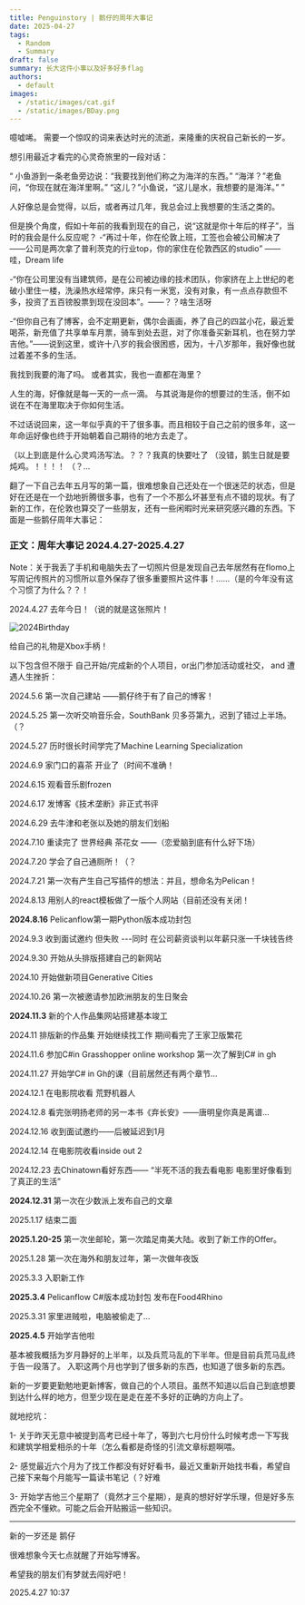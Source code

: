 ```yaml
---
title: Penguinstory | 鹅仔的周年大事记
date: 2025-04-27
tags:
  - Random
  - Summary
draft: false
summary: 长大这件小事以及好多好多flag
authors:
  - default
images:
  - /static/images/cat.gif
  - /static/images/BDay.png
---
```

噫嘘唏。
需要一个惊叹的词来表达时光的流逝，来隆重的庆祝自己新长的一岁。

想引用最近才看完的心灵奇旅里的一段对话：

“
小鱼游到一条老鱼旁边说：“我要找到他们称之为海洋的东西。” 
“海洋？”老鱼问，“你现在就在海洋里啊。” 
“这儿？”小鱼说，“这儿是水，我想要的是海洋。”
”

人好像总是会觉得，以后，或者再过几年，我总会过上我想要的生活之类的。

但是换个角度，假如十年前的我看到现在的自己，说“这就是你十年后的样子”，当时的我会是什么反应呢？
-“再过十年，你在伦敦上班，工签也会被公司解决了——公司是两次拿了普利茨克的行业top，你的家住在伦敦西区的studio” ——哇，Dream life

-“你在公司里没有当建筑师，是在公司被边缘的技术团队，你家挤在上上世纪的老破小里住一楼，洗澡热水经常停，床只有一米宽，没有对象，有一点点存款但不多，投资了五百镑股票到现在没回本”。——？？啥生活呀

-“但你自己有了博客，会不定期更新，偶尔会画画，养了自己的四盆小花，最近爱喝茶，新充值了共享单车月票，骑车到处去逛，对了你准备买新耳机，也在努力学吉他。”——说到这里，或许十八岁的我会很困惑，因为，十八岁那年，我好像也就过着差不多的生活。

我找到我要的海了吗。
或者其实，我也一直都在海里？

人生的海，好像就是每一天的一点一滴。
与其说海是你的想要过的生活，倒不如说在不在海里取决于你如何生活。

不过话说回来，这一年似乎真的干了很多事。而且相较于自己之前的很多年，这一年命运好像也终于开始朝着自己期待的地方去走了。 

（以上到底是什么心灵鸡汤写法。？？？我真的快要吐了
（没错，鹅生日就是要炖鸡。！！！！
（？…

翻了一下自己去年五月写的第一篇，很难想象自己还处在一个很迷茫的状态，但是好在还是在一个劲地折腾很多事，也有了一个不那么坏甚至有点不错的现状。有了新的工作，在伦敦也算交了一些朋友，还有一些闲暇时光来研究感兴趣的东西。下面是一些鹅仔周年大事记：

### 正文：周年大事记 2024.4.27-2025.4.27

Note：关于我丢了手机和电脑失去了一切照片但是发现自己去年居然有在flomo上写周记传照片的习惯所以意外保存了很多重要照片这件事！……（是的今年没有这个习惯了为什么？？！

2024.4.27 去年今日！（说的就是这张照片！

![2024Birthday](/static/images/BDay.png)


给自己的礼物是Xbox手柄！

以下包含但不限于 自己开始/完成新的个人项目，or出门参加活动或社交， and 遭遇人生挫折：

2024.5.6 第一次自己建站 ——鹅仔终于有了自己的博客！

2024.5.25 第一次听交响音乐会，SouthBank 贝多芬第九，迟到了错过上半场。（？

2024.5.27  历时很长时间学完了Machine Learning Specialization

2024.6.9 家门口的喜茶 开业了（时间不准确！

2024.6.15 观看音乐剧frozen

2024.6.17 发博客《技术垄断》非正式书评

2024.6.29 去牛津和老张以及她的朋友们划船

2024.7.10 重读完了 世界经典 茶花女 ——（恋爱脑到底有什么好下场）

2024.7.20 学会了自己通厕所！（？

2024.7.21 第一次有产生自己写插件的想法：并且，想命名为Pelican！

2024.8.13 用别人的react模板做了一版个人网站（目前还没有关闭！

**2024.8.16** Pelicanflow第一期Python版本成功封包

2024.9.3 收到面试邀约 但失败 ---同时 在公司薪资谈判以年薪只涨一千块钱告终

2024.9.30 开始从头排版搭建自己的新网站

2024.10 开始做新项目Generative Cities 

2024.10.26 第一次被邀请参加欧洲朋友的生日聚会

**2024.11.3** 新的个人作品集网站搭建基本竣工

2024.11 排版新的作品集 开始继续找工作 期间看完了王家卫版繁花

2024.11.6 参加C#in Grasshopper online workshop 第一次了解到C# in gh

2024.11.27 开始学C# in Gh的课（目前居然还有两个章节…

2024.12.1 在电影院收看 荒野机器人

2024.12.8 看完张明扬老师的另一本书《弃长安》——唐明皇你真是离谱…

2024.12.16 收到面试邀约——后被延迟到1月

2024.12.14 在电影院收看inside out 2

2024.12.23 去Chinatown看好东西—— “半死不活的我去看电影 电影里好像看到了真正的生活”

**2024.12.31** 第一次在少数派上发布自己的文章

2025.1.17 结束二面

**2025.1.20-25** 第一次坐邮轮，第一次踏足南美大陆。收到了新工作的Offer。

2025.1.28 第一次在海外和朋友过年，第一次做年夜饭

2025.3.3 入职新工作

**2025.3.4** Pelicanflow C#版本成功封包 发布在Food4Rhino

2025.3.31 家里进贼啦，电脑被偷走了…

**2025.4.5** 开始学吉他啦

基本被我概括为岁月静好的上半年，以及兵荒马乱的下半年。但是目前兵荒马乱终于告一段落了。
入职这两个月也学到了很多新的东西，也知道了很多新的东西。

新的一岁要更勤勉地更新博客，做自己的个人项目。虽然不知道以后自己到底想要到达什么样的地方，但至少现在是走在差不多好的正确的方向上了。

就地挖坑：

1- 关于昨天无意中被提到高考已经十年了，等到六七月份什么时候考虑一下写我和建筑学相爱相杀的十年（怎么看都是奇怪的引流文章标题啊喂。

2- 感觉最近六个月为了找工作都没有好好看书，最近又重新开始找书看，希望自己接下来每个月能写一篇读书笔记（？好难

3- 开始学吉他三个星期了（竟然才三个星期），是真的想好好学乐理，但是好多东西完全不懂欸。可能之后会开贴搬运一些知识。

---
新的一岁还是 鹅仔

很难想象今天七点就醒了开始写博客。

希望我的朋友们有梦就去闯好吧！

2025.4.27 10:37

